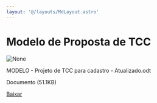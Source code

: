 ```yaml
---
layout: '@/layouts/MdLayout.astro'
---
```






Modelo de Proposta de TCC
=========================









<Image src="https://arapiraca.ufal.br/graduacao/ciencia-da-computacao/documentos/tcc/modelos/modelo-projeto-de-tcc-para-cadastro-atualizado.odt/%2b%2bplone%2b%2bufalprofile/imgs/file-icon.png" alt="None" inferSize />


 MODELO - Projeto de TCC para cadastro - Atualizado.odt  

 Documento 
 (51.1KB)
 

[Baixar](%40%40download/file/MODELO%20-%20Projeto%20de%20TCC%20para%20cadastro%20-%20Atualizado.odt)








